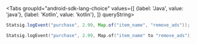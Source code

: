 
<Tabs
  groupId="android-sdk-lang-choice"
  values={[
    {label: 'Java', value: 'java'},
    {label: 'Kotlin', value: 'kotlin'},
  ]} queryString>
  <TabItem value="java">

```java
Statsig.logEvent("purchase", 2.99, Map.of("item_name", "remove_ads"));
```

  </TabItem>
  <TabItem value="kotlin">

```kotlin
Statsig.logEvent("purchase", 2.99, Map.of("item_name" to "remove_ads"))
```

  </TabItem>
</Tabs>
